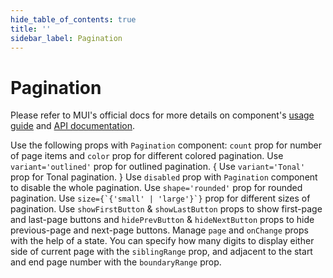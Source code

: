 ```yaml
---
hide_table_of_contents: true
title: ''
sidebar_label: Pagination
---
```




<h1 className='!m-0'>Pagination</h1>

<div className='template-bg-color' />

Please refer to MUI's official docs for more details on component's [usage guide](https://mui.com/material-ui/react-pagination/) and [API documentation](https://mui.com/material-ui/react-pagination/#api).

<Grid container spacing={6}>
  <Grid item xs={12} md={6}>
    <CardSnippet
      title='Basic Pagination'
      code={SourceCodePaginationBasic}
    >
      <Typography className='mbe-4'>
        Use the following props with <code>Pagination</code> component: <code>count</code> prop for number of page
        items and <code>color</code> prop for different colored pagination.
      </Typography>
      <PaginationBasic />
    </CardSnippet>
  </Grid>
  <Grid item xs={12} md={6}>
    <CardSnippet
      title='Outlined Pagination'
      code={SourceCodePaginationOutlined}
    >
      <Typography className='mbe-4'>
        Use <code>variant='outlined'</code> prop for outlined pagination.
      </Typography>
      <PaginationOutlined />
    </CardSnippet>
  </Grid>
  <Grid item xs={12} md={6}>
    <CardSnippet
      title='Tonal Pagination'
      code={SourceCodePaginationTonal}
    >
      {
        <Typography className='mbe-4'>
          Use <code>variant='Tonal'</code> prop for Tonal pagination.
        </Typography>
      }
      <PaginationTonal />
    </CardSnippet>
  </Grid>
  <Grid item xs={12} md={6}>
    <CardSnippet
      title='Disabled Pagination'
      code={SourceCodePaginationDisabled}
    >
      <Typography className='mbe-4'>
        Use <code>disabled</code> prop with <code>Pagination</code> component to disable the whole pagination.
      </Typography>
      <PaginationDisabled />
    </CardSnippet>
  </Grid>
  <Grid item xs={12} md={6}>
    <CardSnippet
      title='Rounded Pagination'
      code={SourceCodePaginationRounded}
    >
      <Typography className='mbe-4'>
        Use <code>shape='rounded'</code> prop for rounded pagination.
      </Typography>
      <PaginationRounded />
    </CardSnippet>
  </Grid>
  <Grid item xs={12} md={6}>
    <CardSnippet
      title='Sizes'
      code={SourceCodePaginationSizes}
    >
      <Typography className='mbe-4'>
        Use <code>size={`{'small' | 'large'}`}</code> prop for different sizes of pagination.
      </Typography>
      <PaginationSizes />
    </CardSnippet>
  </Grid>
  <Grid item xs={12} md={6}>
    <CardSnippet
      title='Buttons'
      code={SourceCodePaginationButtons}
    >
      <Typography className='mbe-4'>
        Use <code>showFirstButton</code> & <code>showLastButton</code> props to show first-page and last-page buttons
        and <code>hidePrevButton</code> & <code>hideNextButton</code> props to hide previous-page and next-page buttons.
      </Typography>
      <PaginationButtons />
    </CardSnippet>
  </Grid>
  <Grid item xs={12} md={6}>
    <CardSnippet
      title='Controlled Pagination'
      code={SourceCodePaginationControlled}
    >
      <Typography className='mbe-4'>
        Manage <code>page</code> and <code>onChange</code> props with the help of a state.
      </Typography>
      <PaginationControlled />
    </CardSnippet>
  </Grid>
  <Grid item xs={12}>
    <CardSnippet
      title='Pagination Ranges'
      code={SourceCodePaginationRanges}
    >
      <Typography className='mbe-4'>
        You can specify how many digits to display either side of current page with the <code>siblingRange</code> prop, and adjacent to the start and end page number with the <code>boundaryRange</code> prop.
      </Typography>
      <PaginationRanges />
    </CardSnippet>
  </Grid>
</Grid>